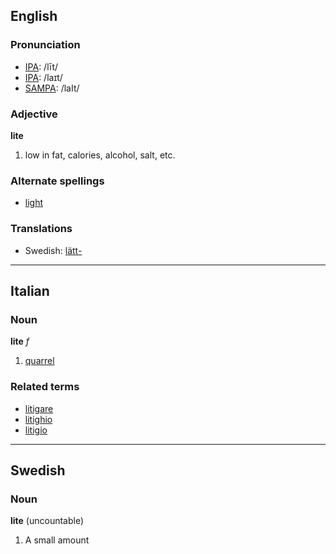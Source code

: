 == English ==
=== Pronunciation ===
*[[w:IPA|IPA]]: /līt/
*[[w:IPA|IPA]]: /laɪt/
*[[w:SAMPA|SAMPA]]: /laIt/

=== Adjective ===
'''lite'''

# low in fat, calories, alcohol, salt, etc.

=== Alternate spellings ===
*[[light]]

===Translations===
*Swedish: [[lätt-]]

----

==Italian==
===Noun===
'''lite''' ''f''

# [[quarrel]]

===Related terms===
*[[litigare]]
*[[litighio]]
*[[litigio]]

----

==Swedish==
===Noun===
'''lite''' (uncountable)

# A small amount